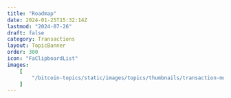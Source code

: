 ```yaml
---
title: "Roadmap"
date: 2024-01-25T15:32:14Z
lastmod: "2024-07-26"
draft: false
category: Transactions
layout: TopicBanner
order: 300
icon: "FaClipboardList"
images:
    [
        "/bitcoin-topics/static/images/topics/thumbnails/transaction-module/tx-roadmap.webp"
    ]
---
```


<div className="full-width">
    <div className="w-full">
        <div className="dark:hidden w-full rounded-lg">
            <SvgDisplay
                src="/bitcoin-topics/static/images/topics/transactions/roadmap.svg"
                height="auto"
            />
        </div>
        <div className="hidden dark:block w-full rounded-lg">
            <SvgDisplay
                src="/bitcoin-topics/static/images/topics/transactions/roadmap.svg"
                height="auto"
            />
        </div>
    </div>
</div>
